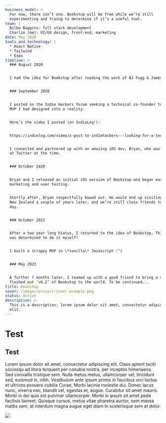 ```yaml
---
business_model: >
  For now, there isn’t one. Bookstop will be free while we’re still
  experimenting and trying to determine if it’s a useful tool.
team: |
  Bilbo Baggins: full stack development
  Charlie (me): UI/UX design, front-end, marketing
date: May 2020
tools_and_technology: |
  * React Native
  * Tailwind
  * Expo
timeline: >
  ### August 2020


  I had the idea for Bookstop after reading the work of BJ Fogg & James Clear.


  ### September 2020


  I posted on the Indie Hackers forum seeking a technical co-founder to turn the
  MVP I had designed into a reality.


  Here’s the video I posted (on IndieLog!):


  https://indielog.com/video/x-post-to-indiehackers---looking-for-a-technical-co-founder-8cb39a2b


  I connected and partnered up with an amazing iOS dev, Bryan, who was working
  at Twitter at the time.


  ### October 2020


  Bryan and I released an initial iOS version of Bookstop and began early
  marketing and user testing.


  Shortly after, Bryan respectfully bowed out. He would end up visiting me in
  New Zealand a couple of years later, and we’re still close friends to this
  day.


  ### October 2022


  After a two year long hiatus, I returned to the idea of Bookstop. This time, I
  was determined to do it myself!


  I built a scrappy MVP in \*vanilla\* Javascript :’)


  ### May 2023


  A further 7 months later, I teamed up with a good friend to bring a more
  fleshed out ‘v0.2’ of Bookstop to the world. To be continued...
title: Bookstop
cover: /images/project-cover-example.png
status: Active
description: >-
  This is a description: lorem ipsum dolor sit amet, consectetur adipiscing
  elit.
---
```


# Test

## Test

Lorem ipsum dolor sit amet, consectetur adipiscing elit. Class aptent taciti sociosqu ad litora torquent per conubia nostra, per inceptos himenaeos. Sed convallis tristique sem. Nulla metus metus, ullamcorper vel, tincidunt sed, euismod in, nibh. Vestibulum ante ipsum primis in faucibus orci luctus et ultrices posuere cubilia Curae; Morbi lacinia molestie dui. Donec lacus nunc, viverra nec, blandit vel, egestas et, augue. Curabitur sit amet mauris. Morbi in dui quis est pulvinar ullamcorper. Morbi in ipsum sit amet pede facilisis laoreet. Quisque cursus, metus vitae pharetra auctor, sem massa mattis sem, at interdum magna augue eget diam In scelerisque sem at dolor.

![](/placeholder-about.jpg)
